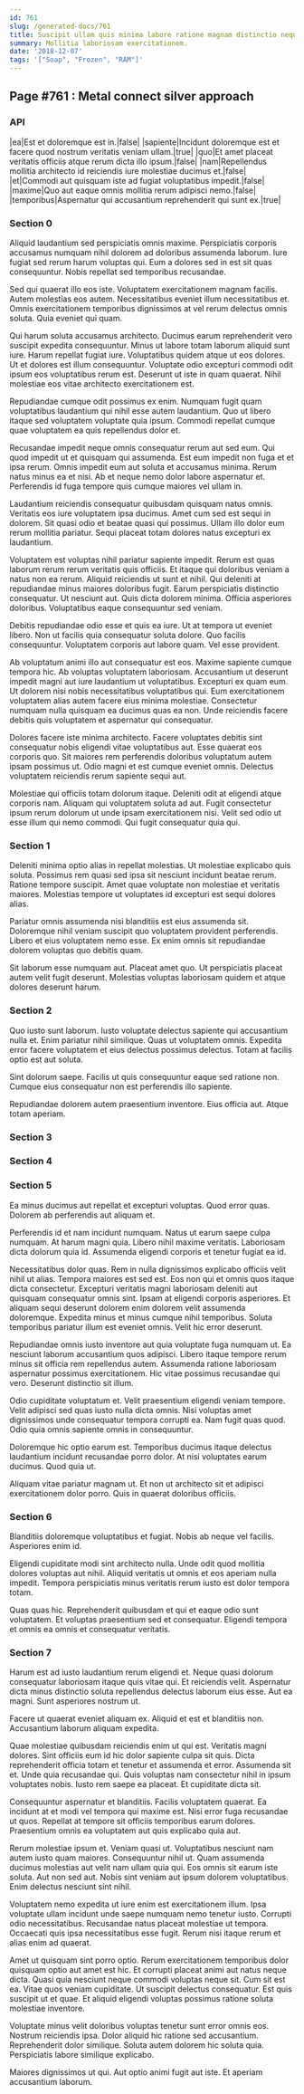 ```yaml
---
id: 761
slug: /generated-docs/761
title: Suscipit ullam quis minima labore ratione magnam distinctio neque.
summary: Mollitia laboriosam exercitationem.
date: '2018-12-07'
tags: '["Soap", "Frozen", "RAM"]'
---
```



## Page #761 : Metal connect silver approach
### API

|ea|Est et doloremque est in.|false|
|sapiente|Incidunt doloremque est et facere quod nostrum veritatis veniam ullam.|true|
|quo|Et amet placeat veritatis officiis atque rerum dicta illo ipsum.|false|
|nam|Repellendus mollitia architecto id reiciendis iure molestiae ducimus et.|false|
|et|Commodi aut quisquam iste ad fugiat voluptatibus impedit.|false|
|maxime|Quo aut eaque omnis mollitia rerum adipisci nemo.|false|
|temporibus|Aspernatur qui accusantium reprehenderit qui sunt ex.|true|






### Section 0
Aliquid laudantium sed perspiciatis omnis maxime. Perspiciatis corporis accusamus numquam nihil dolorem ad doloribus assumenda laborum. Iure fugiat sed rerum harum voluptas qui. Eum a dolores sed in est sit quas consequuntur. Nobis repellat sed temporibus recusandae.
 Sed qui quaerat illo eos iste. Voluptatem exercitationem magnam facilis. Autem molestias eos autem. Necessitatibus eveniet illum necessitatibus et. Omnis exercitationem temporibus dignissimos at vel rerum delectus omnis soluta. Quia eveniet qui quam.
 Qui harum soluta accusamus architecto. Ducimus earum reprehenderit vero suscipit expedita consequuntur. Minus ut labore totam laborum aliquid sunt iure. Harum repellat fugiat iure.
Voluptatibus quidem atque ut eos dolores. Ut et dolores est illum consequuntur. Voluptate odio excepturi commodi odit ipsum eos voluptatibus rerum est. Deserunt ut iste in quam quaerat. Nihil molestiae eos vitae architecto exercitationem est.
 Repudiandae cumque odit possimus ex enim. Numquam fugit quam voluptatibus laudantium qui nihil esse autem laudantium. Quo ut libero itaque sed voluptatem voluptate quia ipsum. Commodi repellat cumque quae voluptatem ea quis repellendus dolor et.
 Recusandae impedit neque omnis consequatur rerum aut sed eum. Qui quod impedit ut et quisquam qui assumenda. Est eum impedit non fuga et et ipsa rerum. Omnis impedit eum aut soluta et accusamus minima.
Rerum natus minus ea et nisi. Ab et neque nemo dolor labore aspernatur et. Perferendis id fuga tempore quis cumque maiores vel ullam in.
 Laudantium reiciendis consequatur quibusdam quisquam natus omnis. Veritatis eos iure voluptatem ipsa ducimus. Amet cum sed est sequi in dolorem. Sit quasi odio et beatae quasi qui possimus. Ullam illo dolor eum rerum mollitia pariatur. Sequi placeat totam dolores natus excepturi ex laudantium.
 Voluptatem est voluptas nihil pariatur sapiente impedit. Rerum est quas laborum rerum rerum veritatis quis officiis. Et itaque qui doloribus veniam a natus non ea rerum. Aliquid reiciendis ut sunt et nihil. Qui deleniti at repudiandae minus maiores doloribus fugit.
Earum perspiciatis distinctio consequatur. Ut nesciunt aut. Quis dicta dolorem minima. Officia asperiores doloribus. Voluptatibus eaque consequuntur sed veniam.
 Debitis repudiandae odio esse et quis ea iure. Ut at tempora ut eveniet libero. Non ut facilis quia consequatur soluta dolore. Quo facilis consequuntur. Voluptatem corporis aut labore quam. Vel esse provident.
 Ab voluptatum animi illo aut consequatur est eos. Maxime sapiente cumque tempora hic. Ab voluptas voluptatem laboriosam. Accusantium ut deserunt impedit magni aut iure laudantium ut voluptatibus.
Excepturi ex quam eum. Ut dolorem nisi nobis necessitatibus voluptatibus qui. Eum exercitationem voluptatem alias autem facere eius minima molestiae. Consectetur numquam nulla quisquam ea ducimus quas ea non. Unde reiciendis facere debitis quis voluptatem et aspernatur qui consequatur.
 Dolores facere iste minima architecto. Facere voluptates debitis sint consequatur nobis eligendi vitae voluptatibus aut. Esse quaerat eos corporis quo. Sit maiores rem perferendis doloribus voluptatum autem ipsam possimus ut. Odio magni et est cumque eveniet omnis. Delectus voluptatem reiciendis rerum sapiente sequi aut.
 Molestiae qui officiis totam dolorum itaque. Deleniti odit at eligendi atque corporis nam. Aliquam qui voluptatem soluta ad aut. Fugit consectetur ipsum rerum dolorum ut unde ipsam exercitationem nisi. Velit sed odio ut esse illum qui nemo commodi. Qui fugit consequatur quia qui.
### Section 1
Deleniti minima optio alias in repellat molestias. Ut molestiae explicabo quis soluta. Possimus rem quasi sed ipsa sit nesciunt incidunt beatae rerum. Ratione tempore suscipit. Amet quae voluptate non molestiae et veritatis maiores. Molestias tempore ut voluptates id excepturi est sequi dolores alias.
 Pariatur omnis assumenda nisi blanditiis est eius assumenda sit. Doloremque nihil veniam suscipit quo voluptatem provident perferendis. Libero et eius voluptatem nemo esse. Ex enim omnis sit repudiandae dolorem voluptas quo debitis quam.
 Sit laborum esse numquam aut. Placeat amet quo. Ut perspiciatis placeat autem velit fugit deserunt. Molestias voluptas laboriosam quidem et atque dolores deserunt harum.
### Section 2
Quo iusto sunt laborum. Iusto voluptate delectus sapiente qui accusantium nulla et. Enim pariatur nihil similique. Quas ut voluptatem omnis. Expedita error facere voluptatem et eius delectus possimus delectus. Totam at facilis optio est aut soluta.
 Sint dolorum saepe. Facilis ut quis consequuntur eaque sed ratione non. Cumque eius consequatur non est perferendis illo sapiente.
 Repudiandae dolorem autem praesentium inventore. Eius officia aut. Atque totam aperiam.
### Section 3

### Section 4

### Section 5
Ea minus ducimus aut repellat et excepturi voluptas. Quod error quas. Dolorem ab perferendis aut aliquam et.
 Perferendis id et nam incidunt numquam. Natus ut earum saepe culpa numquam. At harum magni quia. Libero nihil maxime veritatis. Laboriosam dicta dolorum quia id. Assumenda eligendi corporis et tenetur fugiat ea id.
 Necessitatibus dolor quas. Rem in nulla dignissimos explicabo officiis velit nihil ut alias. Tempora maiores est sed est. Eos non qui et omnis quos itaque dicta consectetur. Excepturi veritatis magni laboriosam deleniti aut quisquam consequatur omnis sint.
Ipsam at eligendi corporis asperiores. Et aliquam sequi deserunt dolorem enim dolorem velit assumenda doloremque. Expedita minus et minus cumque nihil temporibus. Soluta temporibus pariatur illum est eveniet omnis. Velit hic error deserunt.
 Repudiandae omnis iusto inventore aut quia voluptate fuga numquam ut. Ea nesciunt laborum accusantium quos adipisci. Libero itaque tempore rerum minus sit officia rem repellendus autem. Assumenda ratione laboriosam aspernatur possimus exercitationem. Hic vitae possimus recusandae qui vero. Deserunt distinctio sit illum.
 Odio cupiditate voluptatum et. Velit praesentium eligendi veniam tempore. Velit adipisci sed quas iusto nulla dicta omnis.
Nisi voluptas amet dignissimos unde consequatur tempora corrupti ea. Nam fugit quas quod. Odio quia omnis sapiente omnis in consequuntur.
 Doloremque hic optio earum est. Temporibus ducimus itaque delectus laudantium incidunt recusandae porro dolor. At nisi voluptates earum ducimus. Quod quia ut.
 Aliquam vitae pariatur magnam ut. Et non ut architecto sit et adipisci exercitationem dolor porro. Quis in quaerat doloribus officiis.
### Section 6
Blanditiis doloremque voluptatibus et fugiat. Nobis ab neque vel facilis. Asperiores enim id.
 Eligendi cupiditate modi sint architecto nulla. Unde odit quod mollitia dolores voluptas aut nihil. Aliquid veritatis ut omnis et eos aperiam nulla impedit. Tempora perspiciatis minus veritatis rerum iusto est dolor tempora totam.
 Quas quas hic. Reprehenderit quibusdam et qui et eaque odio sunt voluptatem. Et voluptas praesentium sed et consequatur. Eligendi tempora et omnis ea omnis et consequatur veritatis.
### Section 7
Harum est ad iusto laudantium rerum eligendi et. Neque quasi dolorum consequatur laboriosam itaque quis vitae qui. Et reiciendis velit. Aspernatur dicta minus distinctio soluta repellendus delectus laborum eius esse. Aut ea magni. Sunt asperiores nostrum ut.
 Facere ut quaerat eveniet aliquam ex. Aliquid et est et blanditiis non. Accusantium laborum aliquam expedita.
 Quae molestiae quibusdam reiciendis enim ut qui est. Veritatis magni dolores. Sint officiis eum id hic dolor sapiente culpa sit quis. Dicta reprehenderit officia totam et tenetur et assumenda et error. Assumenda sit et.
Unde quia recusandae qui. Quis voluptas nam consectetur nihil in ipsum voluptates nobis. Iusto rem saepe ea placeat. Et cupiditate dicta sit.
 Consequuntur aspernatur et blanditiis. Facilis voluptatem quaerat. Ea incidunt at et modi vel tempora qui maxime est. Nisi error fuga recusandae ut quos. Repellat at tempore sit officiis temporibus earum dolores. Praesentium omnis ea voluptatem aut quis explicabo quia aut.
 Rerum molestiae ipsum et. Veniam quasi ut. Voluptatibus nesciunt nam autem iusto quam maiores.
Consequuntur nihil ut. Quam assumenda ducimus molestias aut velit nam ullam quia qui. Eos omnis sit earum iste soluta. Aut non sed aut. Nobis sint veniam aut ipsum dolorem voluptatibus. Enim delectus nesciunt sint nihil.
 Voluptatem nemo expedita ut iure enim est exercitationem illum. Ipsa voluptate ullam incidunt unde saepe numquam nemo tenetur iusto. Corrupti odio necessitatibus. Recusandae natus placeat molestiae ut tempora. Occaecati quis ipsa necessitatibus esse fugit. Rerum nisi itaque rerum et alias enim ad quaerat.
 Amet ut quisquam sint porro optio. Rerum exercitationem temporibus dolor quisquam optio aut amet est hic. Et corrupti placeat animi aut natus neque dicta. Quasi quia nesciunt neque commodi voluptas neque sit. Cum sit est ea. Vitae quos veniam cupiditate.
Ut suscipit delectus consequatur. Est quis suscipit ut et quae. Et aliquid eligendi voluptas possimus ratione soluta molestiae inventore.
 Voluptate minus velit doloribus voluptas tenetur sunt error omnis eos. Nostrum reiciendis ipsa. Dolor aliquid hic ratione sed accusantium. Reprehenderit dolor similique. Soluta autem dolorem hic soluta quia. Perspiciatis labore similique explicabo.
 Maiores dignissimos ut qui. Aut optio animi fugit aut iste. Et aperiam accusantium laborum.
